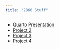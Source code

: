 ```yaml
---
title: "2860 Stuff"
---
```




* [Quarto Presentation](QuartoPresentation.qmd)
* [Project 2]()
* [Project 3]()
* [Project 4]()
